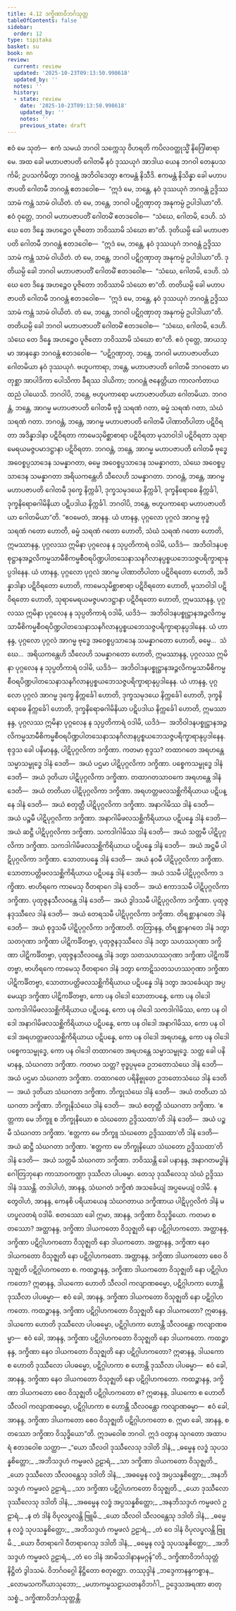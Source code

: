 ```yaml
---
title: 4.12 ဒက္ခိဏာဝိဘင်္ဂသုတ္တ
tableOfContents: false
sidebar:
  order: 12
type: tipitaka
basket: su
book: mn
review:
  current: review
  updated: '2025-10-23T09:13:50.998618'
  updated_by: ''
  notes: ''
  history:
  - state: review
    date: '2025-10-23T09:13:50.998618'
    updated_by: ''
    notes: ''
    previous_state: draft
---
```



<ReviewStatus review={frontmatter.review} showDetails={true} />

<HypothesisAnnotation frontmatter={frontmatter} />

<DynamicBreadcrumb />

<Division number="376" book="mn" e="ch" v="24">

<Paragraph number="1075" book="mn">
ဧဝံ မေ သုတံ—  ဧကံ သမယံ ဘဂဝါ သက္ကေသု ဝိဟရတိ ကပိလဝတ္ထုသ္မိံ နိဂြေါဓာရာမေ. အထ ခေါ မဟာပဇာပတိ ဂေါတမီ နဝံ ဒုဿယုဂံ အာဒါယ ယေန ဘဂဝါ တေနုပသင်္ကမိ; ဥပသင်္ကမိတွာ ဘဂဝန္တံ အဘိဝါဒေတွာ ဧကမန္တံ နိသီဒိ. ဧကမန္တံ နိသိန္နာ ခေါ မဟာပဇာပတိ ဂေါတမီ ဘဂဝန္တံ ဧတဒဝေါစ—  “ဣဒံ မေ, ဘန္တေ, နဝံ ဒုဿယုဂံ ဘဂဝန္တံ ဥဒ္ဒိဿ သာမံ ကန္တံ သာမံ ဝါယိတံ. တံ မေ, ဘန္တေ, ဘဂဝါ ပဋိဂ္ဂဏှာတု အနုကမ္ပံ ဥပါဒါယာ”တိ. ဧဝံ ဝုတ္တေ, ဘဂဝါ မဟာပဇာပတိံ ဂေါတမိံ ဧတဒဝေါစ—  “သံဃေ, ဂေါတမိ, ဒေဟိ. သံဃေ တေ ဒိန္နေ အဟဉ္စေဝ ပူဇိတော ဘဝိဿာမိ သံဃော စာ”တိ.
</Paragraph>

<Paragraph number="1076" book="mn">
ဒုတိယမ္ပိ ခေါ မဟာပဇာပတိ ဂေါတမီ ဘဂဝန္တံ ဧတဒဝေါစ—  “ဣဒံ မေ, ဘန္တေ, နဝံ ဒုဿယုဂံ ဘဂဝန္တံ ဥဒ္ဒိဿ သာမံ ကန္တံ သာမံ ဝါယိတံ. တံ မေ, ဘန္တေ, ဘဂဝါ ပဋိဂ္ဂဏှာတု အနုကမ္ပံ ဥပါဒါယာ”တိ. ဒုတိယမ္ပိ ခေါ ဘဂဝါ မဟာပဇာပတိံ ဂေါတမိံ ဧတဒဝေါစ—  “သံဃေ, ဂေါတမိ, ဒေဟိ. သံဃေ တေ ဒိန္နေ အဟဉ္စေဝ ပူဇိတော ဘဝိဿာမိ သံဃော စာ”တိ.
</Paragraph>

<Paragraph number="1077" book="mn">
တတိယမ္ပိ ခေါ မဟာပဇာပတိ ဂေါတမီ ဘဂဝန္တံ ဧတဒဝေါစ—  “ဣဒံ မေ, ဘန္တေ, နဝံ ဒုဿယုဂံ ဘဂဝန္တံ ဥဒ္ဒိဿ သာမံ ကန္တံ သာမံ ဝါယိတံ. တံ မေ, ဘန္တေ, ဘဂဝါ ပဋိဂ္ဂဏှာတု အနုကမ္ပံ ဥပါဒါယာ”တိ. တတိယမ္ပိ ခေါ ဘဂဝါ မဟာပဇာပတိံ ဂေါတမိံ ဧတဒဝေါစ—  “သံဃေ, ဂေါတမိ, ဒေဟိ. သံဃေ တေ ဒိန္နေ အဟဉ္စေဝ ပူဇိတော ဘဝိဿာမိ သံဃော စာ”တိ.
</Paragraph>

</Division>
<Division number="377" book="mn" e="ch" v="24">

<Paragraph number="1078" book="mn">
ဧဝံ ဝုတ္တေ, အာယသ္မာ အာနန္ဒော ဘဂဝန္တံ ဧတဒဝေါစ—  “ပဋိဂ္ဂဏှာတု, ဘန္တေ, ဘဂဝါ မဟာပဇာပတိယာ ဂေါတမိယာ နဝံ ဒုဿယုဂံ. ဗဟူပကာရာ, ဘန္တေ, မဟာပဇာပတိ ဂေါတမီ ဘဂဝတော မာတုစ္ဆာ အာပါဒိကာ ပေါသိကာ ခီရဿ ဒါယိကာ; ဘဂဝန္တံ ဇနေတ္တိယာ ကာလင်္ကတာယ ထညံ ပါယေသိ. ဘဂဝါပိ, ဘန္တေ, ဗဟူပကာရော မဟာပဇာပတိယာ ဂေါတမိယာ. ဘဂဝန္တံ, ဘန္တေ, အာဂမ္မ မဟာပဇာပတိ ဂေါတမီ ဗုဒ္ဓံ သရဏံ ဂတာ, ဓမ္မံ သရဏံ ဂတာ, သံဃံ သရဏံ ဂတာ. ဘဂဝန္တံ, ဘန္တေ, အာဂမ္မ မဟာပဇာပတိ ဂေါတမီ ပါဏာတိပါတာ ပဋိဝိရတာ အဒိန္နာဒါနာ ပဋိဝိရတာ ကာမေသုမိစ္ဆာစာရာ ပဋိဝိရတာ မုသာဝါဒါ ပဋိဝိရတာ သုရာမေရယမဇ္ဇပမာဒဋ္ဌာနာ ပဋိဝိရတာ. ဘဂဝန္တံ, ဘန္တေ, အာဂမ္မ မဟာပဇာပတိ ဂေါတမီ ဗုဒ္ဓေ အဝေစ္စပ္ပသာဒေန သမန္နာဂတာ, ဓမ္မေ အဝေစ္စပ္ပသာဒေန သမန္နာဂတာ, သံဃေ အဝေစ္စပ္ပသာဒေန သမန္နာဂတာ အရိယကန္တေဟိ သီလေဟိ သမန္နာဂတာ. ဘဂဝန္တံ, ဘန္တေ, အာဂမ္မ မဟာပဇာပတိ ဂေါတမီ ဒုက္ခေ နိက္ကင်္ခါ, ဒုက္ခသမုဒယေ နိက္ကင်္ခါ, ဒုက္ခနိရောဓေ နိက္ကင်္ခါ, ဒုက္ခနိရောဓဂါမိနိယာ ပဋိပဒါယ နိက္ကင်္ခါ. ဘဂဝါပိ, ဘန္တေ, ဗဟူပကာရော မဟာပဇာပတိယာ ဂေါတမိယာ”တိ.
</Paragraph>

</Division>
<Division number="378" book="mn" e="ch" v="24">

<Paragraph number="1079" book="mn">
“ဧဝမေတံ, အာနန္ဒ. ယံ ဟာနန္ဒ, ပုဂ္ဂလော ပုဂ္ဂလံ အာဂမ္မ ဗုဒ္ဓံ သရဏံ ဂတော ဟောတိ, ဓမ္မံ သရဏံ ဂတော ဟောတိ, သံဃံ သရဏံ ဂတော ဟောတိ, ဣမဿာနန္ဒ, ပုဂ္ဂလဿ ဣမိနာ ပုဂ္ဂလေန န သုပ္ပတိကာရံ ဝဒါမိ, ယဒိဒံ—  အဘိဝါဒနပစ္စုဋ္ဌာနအဉ္ဇလိကမ္မသာမီစိကမ္မစီဝရပိဏ္ဍပါတသေနာသနဂိလာနပ္ပစ္စယဘေသဇ္ဇပရိက္ခာရာနုပ္ပဒါနေန.
</Paragraph>

<Paragraph number="1080" book="mn">
ယံ ဟာနန္ဒ, ပုဂ္ဂလော ပုဂ္ဂလံ အာဂမ္မ ပါဏာတိပါတာ ပဋိဝိရတော ဟောတိ, အဒိန္နာဒါနာ ပဋိဝိရတော ဟောတိ, ကာမေသုမိစ္ဆာစာရာ ပဋိဝိရတော ဟောတိ, မုသာဝါဒါ ပဋိဝိရတော ဟောတိ, သုရာမေရယမဇ္ဇပမာဒဋ္ဌာနာ ပဋိဝိရတော ဟောတိ, ဣမဿာနန္ဒ, ပုဂ္ဂလဿ ဣမိနာ ပုဂ္ဂလေန န သုပ္ပတိကာရံ ဝဒါမိ, ယဒိဒံ—  အဘိဝါဒနပစ္စုဋ္ဌာနအဉ္ဇလိကမ္မသာမီစိကမ္မစီဝရပိဏ္ဍပါတသေနာသနဂိလာနပ္ပစ္စယဘေသဇ္ဇပရိက္ခာရာနုပ္ပဒါနေန.
</Paragraph>

<Paragraph number="1081" book="mn">
ယံ ဟာနန္ဒ, ပုဂ္ဂလော ပုဂ္ဂလံ အာဂမ္မ ဗုဒ္ဓေ အဝေစ္စပ္ပသာဒေန သမန္နာဂတော ဟောတိ, ဓမ္မေ…  သံဃေ…  အရိယကန္တေဟိ သီလေဟိ သမန္နာဂတော ဟောတိ, ဣမဿာနန္ဒ, ပုဂ္ဂလဿ ဣမိနာ ပုဂ္ဂလေန န သုပ္ပတိကာရံ ဝဒါမိ, ယဒိဒံ—  အဘိဝါဒနပစ္စုဋ္ဌာနအဉ္ဇလိကမ္မသာမီစိကမ္မစီဝရပိဏ္ဍပါတသေနာသနဂိလာနပ္ပစ္စယဘေသဇ္ဇပရိက္ခာရာနုပ္ပဒါနေန.
</Paragraph>

<Paragraph number="1082" book="mn">
ယံ ဟာနန္ဒ, ပုဂ္ဂလော ပုဂ္ဂလံ အာဂမ္မ ဒုက္ခေ နိက္ကင်္ခေါ ဟောတိ, ဒုက္ခသမုဒယေ နိက္ကင်္ခေါ ဟောတိ, ဒုက္ခနိရောဓေ နိက္ကင်္ခေါ ဟောတိ, ဒုက္ခနိရောဓဂါမိနိယာ ပဋိပဒါယ နိက္ကင်္ခေါ ဟောတိ, ဣမဿာနန္ဒ, ပုဂ္ဂလဿ ဣမိနာ ပုဂ္ဂလေန န သုပ္ပတိကာရံ ဝဒါမိ, ယဒိဒံ—  အဘိဝါဒနပစ္စုဋ္ဌာနအဉ္ဇလိကမ္မသာမီစိကမ္မစီဝရပိဏ္ဍပါတသေနာသနဂိလာနပ္ပစ္စယဘေသဇ္ဇပရိက္ခာရာနုပ္ပဒါနေန.
</Paragraph>

</Division>
<Division number="379" book="mn" e="ch" v="24">

<Paragraph number="1083" book="mn">
စုဒ္ဒသ ခေါ ပနိမာနန္ဒ, ပါဋိပုဂ္ဂလိကာ ဒက္ခိဏာ. ကတမာ စုဒ္ဒသ? တထာဂတေ အရဟန္တေ သမ္မာသမ္ဗုဒ္ဓေ ဒါနံ ဒေတိ—  အယံ ပဌမာ ပါဋိပုဂ္ဂလိကာ ဒက္ခိဏာ. ပစ္စေကသမ္ဗုဒ္ဓေ ဒါနံ ဒေတိ—  အယံ ဒုတိယာ ပါဋိပုဂ္ဂလိကာ ဒက္ခိဏာ. တထာဂတသာဝကေ အရဟန္တေ ဒါနံ ဒေတိ—  အယံ တတိယာ ပါဋိပုဂ္ဂလိကာ ဒက္ခိဏာ. အရဟတ္တဖလသစ္ဆိကိရိယာယ ပဋိပန္နေ ဒါနံ ဒေတိ—  အယံ စတုတ္ထီ ပါဋိပုဂ္ဂလိကာ ဒက္ခိဏာ. အနာဂါမိဿ ဒါနံ ဒေတိ—  အယံ ပဉ္စမီ ပါဋိပုဂ္ဂလိကာ ဒက္ခိဏာ. အနာဂါမိဖလသစ္ဆိကိရိယာယ ပဋိပန္နေ ဒါနံ ဒေတိ—  အယံ ဆဋ္ဌီ ပါဋိပုဂ္ဂလိကာ ဒက္ခိဏာ. သကဒါဂါမိဿ ဒါနံ ဒေတိ—  အယံ သတ္တမီ ပါဋိပုဂ္ဂလိကာ ဒက္ခိဏာ. သကဒါဂါမိဖလသစ္ဆိကိရိယာယ ပဋိပန္နေ ဒါနံ ဒေတိ—  အယံ အဋ္ဌမီ ပါဋိပုဂ္ဂလိကာ ဒက္ခိဏာ. သောတာပန္နေ ဒါနံ ဒေတိ—  အယံ နဝမီ ပါဋိပုဂ္ဂလိကာ ဒက္ခိဏာ. သောတာပတ္တိဖလသစ္ဆိကိရိယာယ ပဋိပန္နေ ဒါနံ ဒေတိ—  အယံ ဒသမီ ပါဋိပုဂ္ဂလိကာ ဒက္ခိဏာ. ဗာဟိရကေ ကာမေသု ဝီတရာဂေ ဒါနံ ဒေတိ—  အယံ ဧကာဒသမီ ပါဋိပုဂ္ဂလိကာ ဒက္ခိဏာ. ပုထုဇ္ဇနသီလဝန္တေ ဒါနံ ဒေတိ—  အယံ ဒွါဒသမီ ပါဋိပုဂ္ဂလိကာ ဒက္ခိဏာ. ပုထုဇ္ဇနဒုဿီလေ ဒါနံ ဒေတိ—  အယံ တေရသမီ ပါဋိပုဂ္ဂလိကာ ဒက္ခိဏာ. တိရစ္ဆာနဂတေ ဒါနံ ဒေတိ—  အယံ စုဒ္ဒသမီ ပါဋိပုဂ္ဂလိကာ ဒက္ခိဏာတိ.
</Paragraph>

<Paragraph number="1084" book="mn">
တတြာနန္ဒ, တိရစ္ဆာနဂတေ ဒါနံ ဒတွာ သတဂုဏာ ဒက္ခိဏာ ပါဋိကင်္ခိတဗ္ဗာ, ပုထုဇ္ဇနဒုဿီလေ ဒါနံ ဒတွာ သဟဿဂုဏာ ဒက္ခိဏာ ပါဋိကင်္ခိတဗ္ဗာ, ပုထုဇ္ဇနသီလဝန္တေ ဒါနံ ဒတွာ သတသဟဿဂုဏာ ဒက္ခိဏာ ပါဋိကင်္ခိတဗ္ဗာ, ဗာဟိရကေ ကာမေသု ဝီတရာဂေ ဒါနံ ဒတွာ ကောဋိသတသဟဿဂုဏာ ဒက္ခိဏာ ပါဋိကင်္ခိတဗ္ဗာ, သောတာပတ္တိဖလသစ္ဆိကိရိယာယ ပဋိပန္နေ ဒါနံ ဒတွာ အသင်္ခေယျာ အပ္ပမေယျာ ဒက္ခိဏာ ပါဋိကင်္ခိတဗ္ဗာ, ကော ပန ဝါဒေါ သောတာပန္နေ, ကော ပန ဝါဒေါ သကဒါဂါမိဖလသစ္ဆိကိရိယာယ ပဋိပန္နေ, ကော ပန ဝါဒေါ သကဒါဂါမိဿ, ကော ပန ဝါဒေါ အနာဂါမိဖလသစ္ဆိကိရိယာယ ပဋိပန္နေ, ကော ပန ဝါဒေါ အနာဂါမိဿ, ကော ပန ဝါဒေါ အရဟတ္တဖလသစ္ဆိကိရိယာယ ပဋိပန္နေ, ကော ပန ဝါဒေါ အရဟန္တေ, ကော ပန ဝါဒေါ ပစ္စေကသမ္ဗုဒ္ဓေ, ကော ပန ဝါဒေါ တထာဂတေ အရဟန္တေ သမ္မာသမ္ဗုဒ္ဓေ.
</Paragraph>

</Division>
<Division number="380" book="mn" e="ch" v="24">

<Paragraph number="1085" book="mn">
သတ္တ ခေါ ပနိမာနန္ဒ, သံဃဂတာ ဒက္ခိဏာ. ကတမာ သတ္တ? ဗုဒ္ဓပ္ပမုခေ ဥဘတောသံဃေ ဒါနံ ဒေတိ—  အယံ ပဌမာ သံဃဂတာ ဒက္ခိဏာ. တထာဂတေ ပရိနိဗ္ဗုတေ ဥဘတောသံဃေ ဒါနံ ဒေတိ—  အယံ ဒုတိယာ သံဃဂတာ ဒက္ခိဏာ. ဘိက္ခုသံဃေ ဒါနံ ဒေတိ—  အယံ တတိယာ သံဃဂတာ ဒက္ခိဏာ. ဘိက္ခုနိသံဃေ ဒါနံ ဒေတိ—  အယံ စတုတ္ထီ သံဃဂတာ ဒက္ခိဏာ. ‘ဧတ္တကာ မေ ဘိက္ခူ စ ဘိက္ခုနိယော စ သံဃတော ဥဒ္ဒိဿထာ’တိ ဒါနံ ဒေတိ—  အယံ ပဉ္စမီ သံဃဂတာ ဒက္ခိဏာ. ‘ဧတ္တကာ မေ ဘိက္ခူ သံဃတော ဥဒ္ဒိဿထာ’တိ ဒါနံ ဒေတိ—  အယံ ဆဋ္ဌီ သံဃဂတာ ဒက္ခိဏာ. ‘ဧတ္တကာ မေ ဘိက္ခုနိယော သံဃတော ဥဒ္ဒိဿထာ’တိ ဒါနံ ဒေတိ—  အယံ သတ္တမီ သံဃဂတာ ဒက္ခိဏာ.
</Paragraph>

<Paragraph number="1086" book="mn">
ဘဝိဿန္တိ ခေါ ပနာနန္ဒ, အနာဂတမဒ္ဓါနံ ဂေါတြဘုနော ကာသာဝကဏ္ဌာ ဒုဿီလာ ပါပဓမ္မာ. တေသု ဒုဿီလေသု သံဃံ ဥဒ္ဒိဿ ဒါနံ ဒဿန္တိ. တဒါပါဟံ, အာနန္ဒ, သံဃဂတံ ဒက္ခိဏံ အသင်္ခေယျံ အပ္ပမေယျံ ဝဒါမိ. န တွေဝါဟံ, အာနန္ဒ, ကေနစိ ပရိယာယေန သံဃဂတာယ ဒက္ခိဏာယ ပါဋိပုဂ္ဂလိကံ ဒါနံ မဟပ္ဖလတရံ ဝဒါမိ.
</Paragraph>

</Division>
<Division number="381" book="mn" e="ch" v="24">

<Paragraph number="1087" book="mn">
စတဿော ခေါ ဣမာ, အာနန္ဒ, ဒက္ခိဏာ ဝိသုဒ္ဓိယော. ကတမာ စတဿော? အတ္ထာနန္ဒ, ဒက္ခိဏာ ဒါယကတော ဝိသုဇ္ဈတိ နော ပဋိဂ္ဂါဟကတော. အတ္ထာနန္ဒ, ဒက္ခိဏာ ပဋိဂ္ဂါဟကတော ဝိသုဇ္ဈတိ နော ဒါယကတော. အတ္ထာနန္ဒ, ဒက္ခိဏာ နေဝ ဒါယကတော ဝိသုဇ္ဈတိ နော ပဋိဂ္ဂါဟကတော. အတ္ထာနန္ဒ, ဒက္ခိဏာ ဒါယကတော စေဝ ဝိသုဇ္ဈတိ ပဋိဂ္ဂါဟကတော စ.
</Paragraph>

<Paragraph number="1088" book="mn">
ကထဉ္စာနန္ဒ, ဒက္ခိဏာ ဒါယကတော ဝိသုဇ္ဈတိ နော ပဋိဂ္ဂါဟကတော? ဣဓာနန္ဒ, ဒါယကော ဟောတိ သီလဝါ ကလျာဏဓမ္မော, ပဋိဂ္ဂါဟကာ ဟောန္တိ ဒုဿီလာ ပါပဓမ္မာ—  ဧဝံ ခေါ, အာနန္ဒ, ဒက္ခိဏာ ဒါယကတော ဝိသုဇ္ဈတိ နော ပဋိဂ္ဂါဟကတော.
</Paragraph>

<Paragraph number="1089" book="mn">
ကထဉ္စာနန္ဒ, ဒက္ခိဏာ ပဋိဂ္ဂါဟကတော ဝိသုဇ္ဈတိ နော ဒါယကတော? ဣဓာနန္ဒ, ဒါယကော ဟောတိ ဒုဿီလော ပါပဓမ္မော, ပဋိဂ္ဂါဟကာ ဟောန္တိ သီလဝန္တော ကလျာဏဓမ္မာ—  ဧဝံ ခေါ, အာနန္ဒ, ဒက္ခိဏာ ပဋိဂ္ဂါဟကတော ဝိသုဇ္ဈတိ နော ဒါယကတော.
</Paragraph>

<Paragraph number="1090" book="mn">
ကထဉ္စာနန္ဒ, ဒက္ခိဏာ နေဝ ဒါယကတော ဝိသုဇ္ဈတိ နော ပဋိဂ္ဂါဟကတော? ဣဓာနန္ဒ, ဒါယကော စ ဟောတိ ဒုဿီလော ပါပဓမ္မော, ပဋိဂ္ဂါဟကာ စ ဟောန္တိ ဒုဿီလာ ပါပဓမ္မာ—  ဧဝံ ခေါ, အာနန္ဒ, ဒက္ခိဏာ နေဝ ဒါယကတော ဝိသုဇ္ဈတိ နော ပဋိဂ္ဂါဟကတော.
</Paragraph>

<Paragraph number="1091" book="mn">
ကထဉ္စာနန္ဒ, ဒက္ခိဏာ ဒါယကတော စေဝ ဝိသုဇ္ဈတိ ပဋိဂ္ဂါဟကတော စ? ဣဓာနန္ဒ, ဒါယကော စ ဟောတိ သီလဝါ ကလျာဏဓမ္မော, ပဋိဂ္ဂါဟကာ စ ဟောန္တိ သီလဝန္တော ကလျာဏဓမ္မာ—  ဧဝံ ခေါ, အာနန္ဒ, ဒက္ခိဏာ ဒါယကတော စေဝ ဝိသုဇ္ဈတိ ပဋိဂ္ဂါဟကတော စ. ဣမာ ခေါ, အာနန္ဒ, စတဿော ဒက္ခိဏာ ဝိသုဒ္ဓိယော”တိ.
</Paragraph>

<Paragraph number="1092" book="mn">
ဣဒမဝေါစ ဘဂဝါ. ဣဒံ ဝတွာန သုဂတော အထာပရံ ဧတဒဝေါစ သတ္ထာ—
</Paragraph>

</Division>
<Division number="382" book="mn" e="ch" v="24">

<Paragraph number="1093" type="verses" book="mn">
_“ယော သီလဝါ ဒုဿီလေသု ဒဒါတိ ဒါနံ,_  
_ဓမ္မေန လဒ္ဓံ သုပသန္နစိတ္တော;_  
_အဘိသဒ္ဒဟံ ကမ္မဖလံ ဥဠာရံ,_  
_သာ ဒက္ခိဏာ ဒါယကတော ဝိသုဇ္ဈတိ._  

</Paragraph>

<Paragraph number="1094" type="verses" book="mn">
_ယော ဒုဿီလော သီလဝန္တေသု ဒဒါတိ ဒါနံ,_  
_အဓမ္မေန လဒ္ဓံ အပ္ပသန္နစိတ္တော;_  
_အနဘိသဒ္ဒဟံ ကမ္မဖလံ ဥဠာရံ,_  
_သာ ဒက္ခိဏာ ပဋိဂ္ဂါဟကတော ဝိသုဇ္ဈတိ._  

</Paragraph>

<Paragraph number="1095" type="verses" book="mn">
_ယော ဒုဿီလော ဒုဿီလေသု ဒဒါတိ ဒါနံ,_  
_အဓမ္မေန လဒ္ဓံ အပ္ပသန္နစိတ္တော;_  
_အနဘိသဒ္ဒဟံ ကမ္မဖလံ ဥဠာရံ,_  
_န တံ ဒါနံ ဝိပုလပ္ဖလန္တိ ဗြူမိ._  

</Paragraph>

<Paragraph number="1096" type="verses" book="mn">
_ယော သီလဝါ သီလဝန္တေသု ဒဒါတိ ဒါနံ,_  
_ဓမ္မေန လဒ္ဓံ သုပသန္နစိတ္တော;_  
_အဘိသဒ္ဒဟံ ကမ္မဖလံ ဥဠာရံ,_  
_တံ ဝေ ဒါနံ ဝိပုလပ္ဖလန္တိ ဗြူမိ._  

</Paragraph>

<Paragraph number="1097" type="verses" book="mn">
_ယော ဝီတရာဂေါ ဝီတရာဂေသု ဒဒါတိ ဒါနံ,_  
_ဓမ္မေန လဒ္ဓံ သုပသန္နစိတ္တော;_  
_အဘိသဒ္ဒဟံ ကမ္မဖလံ ဥဠာရံ,_  
_တံ ဝေ ဒါနံ အာမိသဒါနာနမဂ္ဂန်”တိ._  


</Paragraph>
</Division>

<Paragraph number="1098" type="center" book="mn">
ဒက္ခိဏာဝိဘင်္ဂသုတ္တံ နိဋ္ဌိတံ ဒွါဒသမံ.



</Paragraph>

<Paragraph number="1099" type="center" book="mn">
ဝိဘင်္ဂဝဂ္ဂေါ နိဋ္ဌိတော စတုတ္ထော.



</Paragraph>

<Paragraph number="1100" type="center" book="mn">
တဿုဒ္ဒါနံ


</Paragraph>

<Paragraph number="1101" type="verses" book="mn">
_ဘဒ္ဒေကာနန္ဒကစ္စာန,_  
_လောမသကင်္ဂိယာသုဘော;_  
_မဟာကမ္မသဠာယတနဝိဘင်္ဂါ,_  
ဥဒ္ဒေသအရဏာ ဓာတု သစ္စံ._  


</Paragraph>

<Paragraph number="1102" type="center" book="mn">
ဒက္ခိဏာဝိဘင်္ဂသုတ္တန္တိ.
</Paragraph>